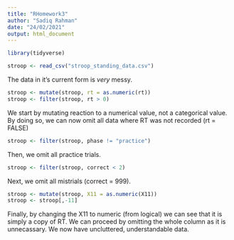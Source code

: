 ```yaml
---
title: "RHomework3"
author: "Sadiq Rahman"
date: "24/02/2021"
output: html_document
---
```



```r
library(tidyverse)
```

```r
stroop <- read_csv("stroop_standing_data.csv")
```

The data in it's current form is *very* messy. 

```r
stroop <- mutate(stroop, rt = as.numeric(rt))
stroop <- filter(stroop, rt > 0)
```

We start by mutating reaction to a numerical value, not a categorical value.
By doing so, we can now omit all data where RT was not recorded (rt = FALSE)

```r
stroop <- filter(stroop, phase != "practice")
```

Then, we omit all practice trials.

```r
stroop <- filter(stroop, correct < 2)
```

Next, we omit all mistrials (correct = 999).

```r
stroop <- mutate(stroop, X11 = as.numeric(X11))
stroop <- stroop[,-11]
```

Finally, by changing the X11 to numeric (from logical) we can see that it is simply a copy of RT.
We can proceed by omitting the whole column as it is unnecassary. We now have uncluttered, understandable data.






